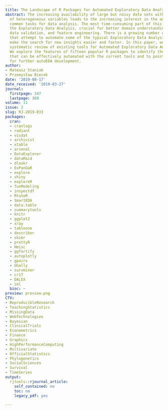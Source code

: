 ```yaml
---
title: The Landscape of R Packages for Automated Exploratory Data Analysis
abstract: The increasing availability of large but noisy data sets with a large number
  of heterogeneous variables leads to the increasing interest in the automation of
  common tasks for data analysis. The most time-consuming part of this process is
  the Exploratory Data Analysis, crucial for better domain understanding, data cleaning,
  data validation, and feature engineering. There is a growing number of libraries
  that attempt to automate some of the typical Exploratory Data Analysis tasks to
  make the search for new insights easier and faster. In this paper, we present a
  systematic review of existing tools for Automated Exploratory Data Analysis (autoEDA).
  We explore the features of fifteen popular R packages to identify the parts of analysis
  that can be effectively automated with the current tools and to point out new directions
  for further autoEDA development.
author:
- Mateusz Staniak
- Przemysław Biecek
date: '2019-08-17'
date_received: '2019-03-27'
journal:
  firstpage: 347
  lastpage: 369
volume: 11
issue: 2
slug: RJ-2019-033
packages:
  cran:
  - cranlogs
  - radiant
  - visdat
  - archivist
  - xtable
  - arsenal
  - DataExplorer
  - dataMaid
  - dlookr
  - ExPanDaR
  - explore
  - shiny
  - exploreR
  - funModeling
  - inspectdf
  - RtutoR
  - SmartEDA
  - data.table
  - summarytools
  - knitr
  - ggplot2
  - xray
  - tableone
  - describer
  - skimr
  - prettyR
  - Hmisc
  - ggfortify
  - autoplotly
  - gpairs
  - GGally
  - survminer
  - cr17
  - DALEX
  - iml
  bioc: ~
preview: preview.png
CTV:
- ReproducibleResearch
- TeachingStatistics
- MissingData
- WebTechnologies
- Bayesian
- ClinicalTrials
- Econometrics
- Finance
- Graphics
- HighPerformanceComputing
- Multivariate
- OfficialStatistics
- Phylogenetics
- SocialSciences
- Survival
- TimeSeries
output:
  rjtools::rjournal_article:
    self_contained: no
    toc: no
    legacy_pdf: yes

---
```


